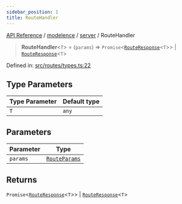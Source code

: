 ```yaml
---
sidebar_position: 1
title: RouteHandler
---
```


[API Reference](/api-reference/modelence/server/type-aliases/../../../index) / [modelence](/api-reference/modelence/server/type-aliases/../../index) / [server](/api-reference/modelence/server/type-aliases/../index) / RouteHandler

> **RouteHandler**\<`T`\> = (`params`) => `Promise`\<[`RouteResponse`](/api-reference/modelence/server/type-aliases/RouteResponse)\<`T`\>\> \| [`RouteResponse`](/api-reference/modelence/server/type-aliases/RouteResponse)\<`T`\>

Defined in: [src/routes/types.ts:22](https://github.com/modelence/modelence/blob/466909b370dca7c0f93c563a5f7a1db23386395d/packages/modelence/src/routes/types.ts#L22)

## Type Parameters

| Type Parameter | Default type |
| ------ | ------ |
| `T` | `any` |

## Parameters

| Parameter | Type |
| ------ | ------ |
| `params` | [`RouteParams`](/api-reference/modelence/server/type-aliases/RouteParams) |

## Returns

`Promise`\<[`RouteResponse`](/api-reference/modelence/server/type-aliases/RouteResponse)\<`T`\>\> \| [`RouteResponse`](/api-reference/modelence/server/type-aliases/RouteResponse)\<`T`\>
